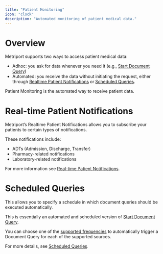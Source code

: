 ```yaml
---
title: "Patient Monitoring"
icon: "clock"
description: "Automated monitoring of patient medical data."
---
```


# Overview
Metriport supports two ways to access patient medical data:  
 - Adhoc: you ask for data whenever you need it (e.g., [Start Document Query](/medical-api/api-reference/document/start-document-query))  
 - Automated: you receive the data without initiating the request, either through [Realtime Patient Notifications](/medical-api/handling-data/patient-monitoring#real-time-patient-notifications) 
 or [Scheduled Queries](/medical-api/handling-data/patient-monitoring#scheduled-queries).

Patient Monitoring is the automated way to receive patient data.

# Real-time Patient Notifications
Metriport’s Realtime Patient Notifications allows you to subscribe your patients to certain types of notifications.

These notifications include:  
 - ADTs (Admission, Discharge, Transfer)  
 - Pharmacy-related notifications  
 - Laboratory-related notifications  

For more information see [Real-time Patient Notifications](/medical-api/handling-data/realtime-patient-notifications).

# Scheduled Queries
This allows you to specify a schedule in which document queries should be executed automatically.

This is essentially an automated and scheduled version of [Start Document Query](/medical-api/api-reference/document/start-document-query).

You can choose one of the [supported frequencies](/medical-api/handling-data/scheduled-queries#overview) to automatically trigger a Document Query for each of the supported sources.

For more details, see [Scheduled Queries](/medical-api/handling-data/scheduled-queries).

